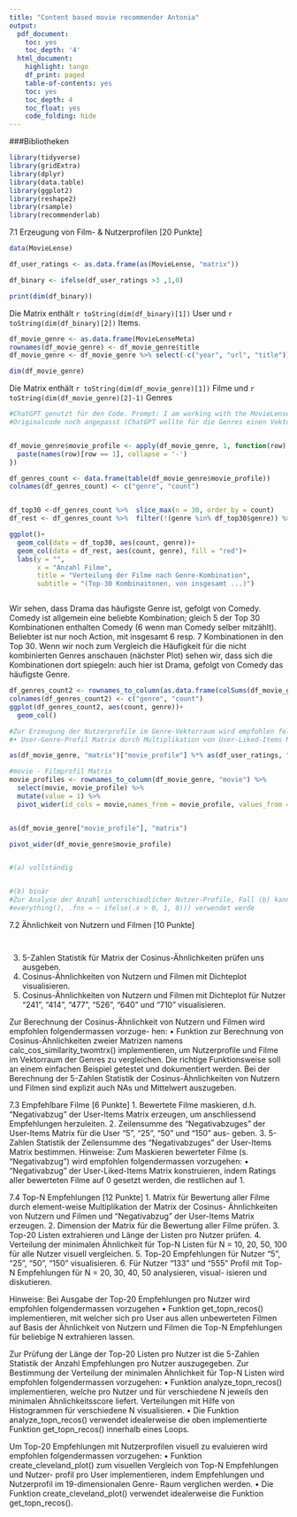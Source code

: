 ```yaml
---
title: "Content based movie recommender Antonia"
output:
  pdf_document:
    toc: yes
    toc_depth: '4'
  html_document:
    highlight: tango
    df_print: paged
    table-of-contents: yes
    toc: yes
    toc_depth: 4
    toc_float: yes
    code_folding: hide
---
```


###Bibliotheken
```r
library(tidyverse)
library(gridExtra)
library(dplyr)
library(data.table)
library(ggplot2)
library(reshape2)
library(rsample)
library(recommenderlab)
```


7.1 Erzeugung von Film- & Nutzerprofilen [20 Punkte]


```r
data(MovieLense)

df_user_ratings <- as.data.frame(as(MovieLense, "matrix"))

```

```r
df_binary <- ifelse(df_user_ratings >3 ,1,0)

```


```r
print(dim(df_binary))
```
Die Matrix enthält `r toString(dim(df_binary)[1])` User und `r toString(dim(df_binary)[2])` Items. 

```r
df_movie_genre <- as.data.frame(MovieLenseMeta)
rownames(df_movie_genre) <- df_movie_genre$title
df_movie_genre <- df_movie_genre %>% select(-c("year", "url", "title"))


```


```r
dim(df_movie_genre)

```
Die Matrix enthält `r toString(dim(df_movie_genre)[1])` Filme und `r toString(dim(df_movie_genre)[2]-1)` Genres  


```r
#ChatGPT genutzt für den Code. Prompt: I am working with the MovieLense dataframe and I need to modify the MovieLenseMeta dataframe to have an additional column with the combination of genres. so if a movie has "Action" and "Adventure" as their genres, the column should have "Action-Adventure" as value. can you help me write this code?
#Originalcode noch angepasst (ChatGPT wollte für die Genres einen Vektor schreiben mit den expliziten Genre-Namen. Da aber die Titel Spalte keine 1er enthält habe ich es weggelelassen)


df_movie_genre$movie_profile <- apply(df_movie_genre, 1, function(row) {
  paste(names(row)[row == 1], collapse = '-')
})

df_genres_count <- data.frame(table(df_movie_genre$movie_profile))
colnames(df_genres_count) <- c("genre", "count")


df_top30 <-df_genres_count %>%  slice_max(n = 30, order_by = count) 
df_rest <- df_genres_count %>%  filter(!(genre %in% df_top30$genre)) %>% summarise("count" = sum(count)) %>% mutate(genre = "Others combined")

ggplot()+
  geom_col(data = df_top30, aes(count, genre))+
  geom_col(data = df_rest, aes(count, genre), fill = "red")+
  labs(y = "",
       x = "Anzahl Filme",
       title = "Verteilung der Filme nach Genre-Kombination",
       subtitle = "(Top-30 Kombinaitonen, von insgesamt ...)")



```
Wir sehen, dass Drama das häufigste Genre ist, gefolgt von Comedy. Comedy ist allgemein eine beliebte Kombination; gleich 5 der Top 30 Kombinationen enthalten Comedy (6 wenn man Comedy selber mitzählt). Beliebter ist nur noch Action, mit insgesamt 6 resp. 7 Kombinationen in den Top 30. Wenn wir noch zum Vergleich die Häufigkeit für die nicht kombinierten Genres anschauen (nächster Plot) sehen wir, dass sich die Kombinationen dort spiegeln: auch hier ist Drama, gefolgt von Comedy das häufigste Genre. 

```r

df_genres_count2 <- rownames_to_column(as.data.frame(colSums(df_movie_genre[2:20])))
colnames(df_genres_count2) <- c("genre", "count")
ggplot(df_genres_count2, aes(count, genre))+
  geom_col()

```


```r
#Zur Erzeugung der Nutzerprofile im Genre-Vektorraum wird empfohlen folgendermassen vorzugehen: 
#• User-Genre-Profil Matrix durch Multiplikation von User-Liked-Items Matrix und Movie-Genre Matrix erzeugen.

as(df_movie_genre, "matrix")["movie_profile"] %*% as(df_user_ratings, "matrix")

#movie - Filmprofil Matrix
movie_profiles <- rownames_to_column(df_movie_genre, "movie") %>% 
  select(movie, movie_profile) %>% 
  mutate(value = 1) %>%
  pivot_wider(id_cols = movie,names_from = movie_profile, values_from = value)


as(df_movie_genre["movie_profile"], "matrix")

pivot_wider(df_movie_genre$movie_profile)

```

```r

```


```r
#(a) vollständig


#(b) binär 
#Zur Analyse der Anzahl unterschiedlicher Nutzer-Profile, Fall (b) kann z.B. mutate(across(.cols =
#everything(), .fns = ~ ifelse(.x > 0, 1, 0))) verwendet werde


```


7.2 Ähnlichkeit von Nutzern und Filmen [10 Punkte]
```r

```


```r

```

3. 5-Zahlen Statistik für Matrix der Cosinus-Ähnlichkeiten prüfen uns ausgeben.
4. Cosinus-Ähnlichkeiten von Nutzern und Filmen mit Dichteplot visualisieren.
5. Cosinus-Ähnlichkeiten von Nutzern und Filmen mit Dichteplot für Nutzer “241”, “414”, “477”, “526”,
“640” und “710” visualisieren.



Zur Berechnung der Cosinus-Ähnlichkeit von Nutzern und Filmen wird empfohlen folgendermassen vorzuge-
hen:
• Funktion zur Berechnung von Cosinus-Ähnlichkeiten zweier Matrizen namens calc_cos_similarity_twomtrx()
implementieren, um Nutzerprofile und Filme im Vektorraum der Genres zu vergleichen. Die richtige
Funktionsweise soll an einem einfachen Beispiel getestet und dokumentiert werden.
Bei der Berechnung der 5-Zahlen Statistik der Cosinus-Ähnlichkeiten von Nutzern und Filmen sind explizit
auch NAs und Mittelwert auszugeben.



7.3 Empfehlbare Filme [6 Punkte]
1. Bewertete Filme maskieren, d.h. “Negativabzug” der User-Items Matrix erzeugen, um anschliessend
Empfehlungen herzuleiten.
2. Zeilensumme des “Negativabzuges” der User-Items Matrix für die User “5”, “25”, “50” und “150” aus-
geben.
3. 5-Zahlen Statistik der Zeilensumme des “Negativabzuges” der User-Items Matrix bestimmen.
Hinweise:
Zum Maskieren bewerteter Filme (s. “Negativabzug”) wird empfohlen folgendermassen vorzugehen:
• “Negativabzug” der User-Liked-Items Matrix konstruieren, indem Ratings aller bewerteten Filme auf 0
gesetzt werden, die restlichen auf 1.




7.4 Top-N Empfehlungen [12 Punkte]
1. Matrix für Bewertung aller Filme durch element-weise Multiplikation der Matrix der Cosinus-
Ähnlichkeiten von Nutzern und Filmen und “Negativabzug” der User-Items Matrix erzeugen.
2. Dimension der Matrix für die Bewertung aller Filme prüfen.
3. Top-20 Listen extrahieren und Länge der Listen pro Nutzer prüfen.
4. Verteilung der minimalen Ähnlichkeit für Top-N Listen für N = 10, 20, 50, 100 für alle Nutzer visuell
vergleichen.
5. Top-20 Empfehlungen für Nutzer “5”, “25”, “50”, “150” visualisieren.
6. Für Nutzer “133” und “555” Profil mit Top-N Empfehlungen für N = 20, 30, 40, 50 analysieren, visual-
isieren und diskutieren.


Hinweise:
Bei Ausgabe der Top-20 Empfehlungen pro Nutzer wird empfohlen folgendermassen vorzugehen
• Funktion get_topn_recos() implementieren, mit welcher sich pro User aus allen unbewerteten Filmen
auf Basis der Ähnlichkeit von Nutzern und Filmen die Top-N Empfehlungen für beliebige N extrahieren
lassen.

Zur Prüfung der Länge der Top-20 Listen pro Nutzer ist die 5-Zahlen Statistik der Anzahl Empfehlungen pro
Nutzer auszugegeben.
Zur Bestimmung der Verteilung der minimalen Ähnlichkeit für Top-N Listen wird empfohlen folgendermassen
vorzugehen:
• Funktion analyze_topn_recos() implementieren, welche pro Nutzer und für verschiedene N jeweils
den minimalen Ähnlichkeitsscore liefert. Verteilungen mit Hilfe von Histogrammen für verschiedene N
visualisieren.
• Die Funktion analyze_topn_recos() verwendet idealerweise die oben implementierte Funktion
get_topn_recos() innerhalb eines Loops.

Um Top-20 Empfehlungen mit Nutzerprofilen visuell zu evaluieren wird empfohlen folgendermassen
vorzugehen:
• Funktion create_cleveland_plot() zum visuellen Vergleich von Top-N Empfehlungen und Nutzer-
profil pro User implementieren, indem Empfehlungen und Nutzerprofil im 19-dimensionalen Genre-
Raum verglichen werden.
• Die Funktion create_cleveland_plot() verwendet idealerweise die Funktion get_topn_recos().
